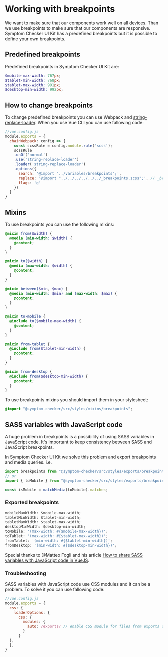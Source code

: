 
<Meta title="Getting Started/Development Guide/Working with breakpoints"/>

# Working with breakpoints
We want to make sure that our components work well on all devices. Than we use breakpoints to make sure that our components are responsive.
Symptom Checker UI Kit has a predefined breakpoints but it is possible to define your own breakpoints.

<PageOutline/>

## Predefined breakpoints
Predefined breakpoints in Symptom Checker UI Kit are:

```scss
$mobile-max-width: 767px;
$tablet-min-width: 768px;
$tablet-max-width: 991px;
$desktop-min-width: 992px;
```

## How to change breakpoints
To change predefined breakpoints you can use Webpack and [string-replace-loader](https://www.npmjs.com/package/string-replace-loader).
When you use Vue CLI you can use fallowing code:

```js
//vue.config.js
module.exports = {
  chainWebpack: config => {
    const scssRule = config.module.rule('scss');
    scssRule
    .onOf('normal')
    .use('string-replace-loader')
    .loader('string-replace-loader')
    .options({
      search: '@import "../variables/breakpoints";',
      replace: '@import "../../../../../../_breakpoints.scss";', // _breakpoints.scss in root directory
      flags: 'g'
    })
  }
}
```

## Mixins
To use breakpoints you can use the following mixins:

```scss
@mixin from($width) {
  @media (min-width: $width) {
    @content;
  }
}

@mixin to($width) {
  @media (max-width: $width) {
    @content;
  }
}

@mixin between($min, $max) {
  @media (min-width: $min) and (max-width: $max) {
    @content;
  }
}

@mixin to-mobile {
  @include to($mobile-max-width) {
    @content;
  }
}

@mixin from-tablet {
  @include from($tablet-min-width) {
    @content;
  }
}

@mixin from-desktop {
  @include from($desktop-min-width) {
    @content;
  }
}
```

To use breakpoints mixins you should import them in your stylesheet:

```scss
@import "@symptom-checker/src/styles/mixins/breakpoints";
```

## SASS variables with JavaScript code
A huge problem in breakpoints is a possibility of using SASS variables in JavaScript code.
It's important to keep consistency between SASS and JavaScript breakpoints.

In Symptom Checker UI Kit we solve this problem and export breakpoints and media queries. i.e.

```js
import breakpoints from "@symptom-checker/src/styles/exports/breakpoints.scss";
// or
import { toMobile } from "@symptom-checker/src/styles/exports/breakpoints.scss";

const isMobile = matchMedia(toMobile).matches;
```

### Exported breakpoints

```js
mobileMaxWidth: $mobile-max-width;
tabletMinWidth: $tablet-min-width;
tabletMaxWidth: $tablet-max-width;
desktopMinWidth: $desktop-min-width;
toMobile: '(max-width: #{$mobile-max-width})';
toTablet: '(max-width: #{$tablet-max-width})';
fromTablet: '(min-width: #{$tablet-min-width})';
fromDesktop: '(min-width: #{$desktop-min-width})';
```

Special thanks to @Matteo Fogli and his article [How to share SASS variables with JavaScript code in VueJS](https://dev.to/pecus/how-to-share-sass-variables-with-javascript-code-in-vuejs-55p3).

### Troubleshooting
SASS variables with JavaScript code use CSS modules and it can be a problem. To solve it you can use fallowing code:

```js
//vue.config.js
module.exports = {
  css: {
    loaderOptions: {
      css: {
        modules: {
          auto: /exports/ // enable CSS module for files from exports directory
        }
      }
  },
  },
}
```

